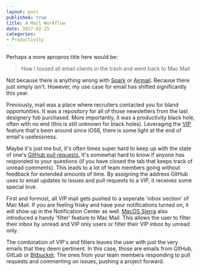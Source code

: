 ```yaml
---
layout: post
published: true
title: A Mail Workflow
date: 2017-02-25
categories: 
- Productivity
---
```


Perhaps a more apropros title here would be:

> How I tossed all email clients in the trash and went back to Mac Mail

Not because there is anything wrong with [Spark][1] or [Airmail][2]. 
Because there just simply isn't. 
However, my use case for email has shifted significantly this year. 

Previously, mail was a place where recruiters contacted you for bland opportunities. 
It was a repository for all of those newsletters from the last designery fob purchased. 
More importantly, it was a productivity black hole, often with no end 
(this is still unknown for black holes). 
Leveraging the [VIP][3] feature that's been around since iOS6, 
there is some light at the end of email's uselessness.

Maybe it's just me but, it's often times super hard to keep up with the state of one's [GitHub pull requests.][4]
It's somewhat hard to know if anyone has responded to your questions 
(if you have closed the tab that keeps track of unread comments). 
This leads to a lot of team members going without feedback for extended amounts of time.
By assigning the address GitHub uses to email updates to issues and pull requests to a VIP, 
it receives some special love. 

First and formost, all VIP mail gets pushed to a seperate 'inbox section' of Mac Mail. 
If you are feeling frisky and have your notifications turned on, it will show up in the Notification Center as well. 
[MacOS Sierra][5] also introduced a handy 'filter' feature to Mac Mail. 
This allows the user to filter their inbox by unread and VIP only users or filter their VIP inbox by unread only. 

The combination of VIP's and filters leaves the user with just the very emails that they deem pertinent. 
In this case, those are emails from GitHub, GitLab or [Bitbucket][6]. 
The ones from your team members responding to pull requests and commenting on issues, 
pushing a project forward.

[1]: https://sparkmailapp.com
[2]: http://airmailapp.com
[3]: https://support.apple.com/kb/PH12515?locale=en_US
[4]: https://help.github.com/articles/about-pull-requests/
[5]: https://en.wikipedia.org/wiki/MacOS_Sierra
[6]: http://i.giphy.com/y0DKrxarppNbG.gif

